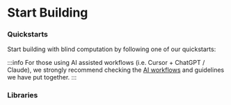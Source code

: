 
# Start Building

### Quickstarts

Start building with blind computation by following one of our quickstarts:

:::info
For those using AI assisted workflows (i.e. Cursor + ChatGPT / Claude), we strongly recommend checking the [AI workflows](/build/ai/ai-workflow) and guidelines we have put together.
:::

<FeatureSection data={QuickStartFeatures} />

### Libraries

<FeatureSection data={Libraries} />
